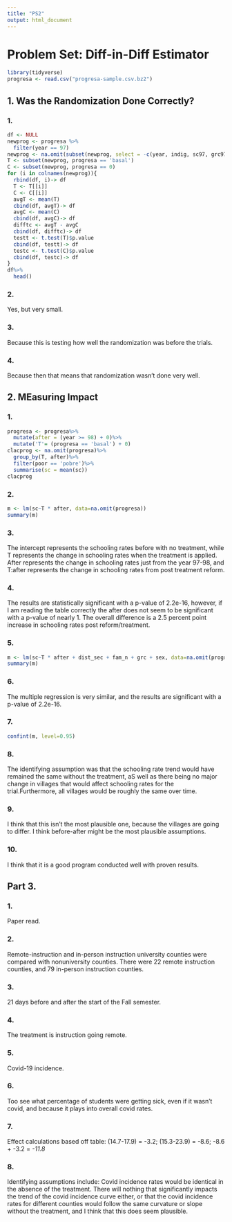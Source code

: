 ---
title: "PS2"
output: html_document
---

# Problem Set: Diff-in-Diff Estimator

```{r}
library(tidyverse)
progresa <- read.csv("progresa-sample.csv.bz2")
```


## 1. Was the Randomization Done Correctly?
### 1.
```{r error=TRUE}
df <- NULL
newprog <- progresa %>%
  filter(year == 97)
newprog <- na.omit(subset(newprog, select = -c(year, indig, sc97, grc97) ))
T <- subset(newprog, progresa == 'basal')
C <- subset(newprog, progresa == 0)
for (i in colnames(newprog)){
  rbind(df, i)-> df
  T <- T[[i]]
  C <- C[[i]]
  avgT <- mean(T)
  cbind(df, avgT)-> df
  avgC <- mean(C)
  cbind(df, avgC)-> df
  difftc <- avgT - avgC
  cbind(df, difftc)-> df
  testt <- t.test(T)$p.value
  cbind(df, testt)-> df
  testc <- t.test(C)$p.value
  cbind(df, testc)-> df
}
df%>%
  head()
```

### 2.
Yes, but very small.

### 3.
Because this is testing how well the randomization was before the trials.

### 4.
Because then that means that randomization wasn't done very well.

## 2. MEasuring Impact
### 1.
```{r}
progresa <- progresa%>%
  mutate(after = (year >= 98) + 0)%>%
  mutate('T'= (progresa == 'basal') + 0)
clacprog <- na.omit(progresa)%>%
  group_by(T, after)%>%
  filter(poor == 'pobre')%>%
  summarise(sc = mean(sc))
clacprog
```

### 2.
```{r}
m <- lm(sc~T * after, data=na.omit(progresa))
summary(m)
```

### 3.
The intercept represents the schooling rates before with no treatment, while T represents the change in schooling rates when the treatment is applied. After represents the change in schooling rates just from the year 97-98, and T:after represents the change in schooling rates from post treatment reform.

### 4.
The results are statistically significant with a p-value of 2.2e-16, however, if I am reading the table correctly the after does not seem to be significant with a p-value of nearly 1. The overall difference is a 2.5 percent point increase in schooling rates post reform/treatment.

### 5.
```{r}
m <- lm(sc~T * after + dist_sec + fam_n + grc + sex, data=na.omit(progresa))
summary(m)
```

### 6.
The multiple regression is very similar, and the results are significant with a p-value of 2.2e-16.

### 7.
```{r}
confint(m, level=0.95)
```

### 8.
The identifying assumption was that the schooling rate trend would have remained the same without the treatment, aS well as there being no major change in villages that would affect schooling rates for the trial.Furthermore, all villages would be roughly the same over time.

### 9.
I think that this isn't the most plausible one, because the villages are going to differ. I think before-after might be the most plausible assumptions.

### 10.
I think that it is a good program conducted well with proven results.

## Part 3.
### 1.
Paper read.

### 2.
Remote-instruction and in-person instruction university counties were compared with nonuniversity counties. There were 22 remote instruction counties, and 79 in-person instruction counties.

### 3.
21 days before and after the start of the Fall semester.

### 4.
The treatment is instruction going remote.

### 5.
Covid-19 incidence.

### 6.
Too see what percentage of students were getting sick, even if it wasn't covid, and because it plays into overall covid rates.

### 7.
Effect calculations based off table: (14.7-17.9) = -3.2; (15.3-23.9) = -8.6; -8.6 + -3.2 = *-11.8*

### 8.
Identifying assumptions include: Covid incidence rates would be identical in the absence of the treatment. There will nothing that significantly impacts the trend of the covid incidence curve either, or that the covid incidence rates for different counties would follow the same curvature or slope without the treatment, and I think that this does seem plausible.


